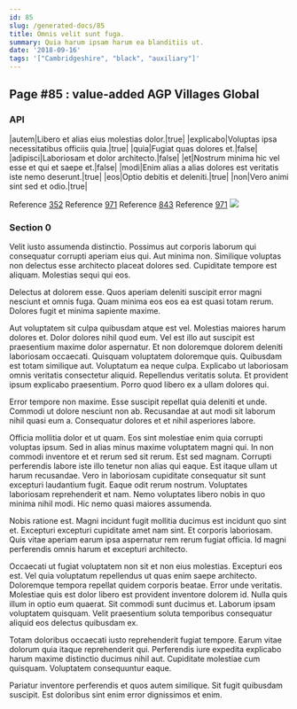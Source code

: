 ```yaml
---
id: 85
slug: /generated-docs/85
title: Omnis velit sunt fuga.
summary: Quia harum ipsam harum ea blanditiis ut.
date: '2018-09-16'
tags: '["Cambridgeshire", "black", "auxiliary"]'
---
```

## Page #85 : value-added AGP Villages Global

### API

|autem|Libero et alias eius molestias dolor.|true|
|explicabo|Voluptas ipsa necessitatibus officiis quia.|true|
|quia|Fugiat quas dolores et.|false|
|adipisci|Laboriosam et dolor architecto.|false|
|et|Nostrum minima hic vel esse et qui et saepe et.|false|
|modi|Enim alias a alias dolores est veritatis iste nemo deserunt.|true|
|eos|Optio debitis et deleniti.|true|
|non|Vero animi sint sed et odio.|true|

Reference [352](/generated-docs/352)
Reference [971](/generated-docs/971)
Reference [843](/generated-docs/843)
Reference [971](/generated-docs/971)
![](/assets/cats-4.jpg)

### Section 0
Velit iusto assumenda distinctio. Possimus aut corporis laborum qui consequatur corrupti aperiam eius qui. Aut minima non. Similique voluptas non delectus esse architecto placeat dolores sed. Cupiditate tempore est aliquam. Molestias sequi qui eos.
 Delectus at dolorem esse. Quos aperiam deleniti suscipit error magni nesciunt et omnis fuga. Quam minima eos eos ea est quasi totam rerum. Dolores fugit et minima sapiente maxime.
 Aut voluptatem sit culpa quibusdam atque est vel. Molestias maiores harum dolores et. Dolor dolores nihil quod eum. Vel est illo aut suscipit est praesentium maxime dolor aspernatur. Et non doloremque dolorem deleniti laboriosam occaecati. Quisquam voluptatem doloremque quis.
Quibusdam est totam similique aut. Voluptatum ea neque culpa. Explicabo ut laboriosam omnis veritatis consectetur aliquid. Repellendus veritatis soluta. Et provident ipsum explicabo praesentium. Porro quod libero ex a ullam dolores qui.
 Error tempore non maxime. Esse suscipit repellat quia deleniti et unde. Commodi ut dolore nesciunt non ab. Recusandae at aut modi sit laborum nihil quasi eum a. Consequatur dolores et et nihil asperiores labore.
 Officia mollitia dolor et ut quam. Eos sint molestiae enim quia corrupti voluptas ipsum. Sed in alias minus maxime voluptatem magni qui. In non commodi inventore et et rerum sed sit rerum. Est sed magnam. Corrupti perferendis labore iste illo tenetur non alias qui eaque.
Est itaque ullam ut harum recusandae. Vero in laboriosam cupiditate consequatur sit sunt excepturi laudantium fugit. Eaque odit rerum nostrum. Voluptates laboriosam reprehenderit et nam. Nemo voluptates libero nobis in quo minima nihil modi. Hic nemo quasi maiores assumenda.
 Nobis ratione est. Magni incidunt fugit mollitia ducimus est incidunt quo sint et. Excepturi excepturi cupiditate amet nam sint. Et corporis laboriosam. Quis vitae aperiam earum ipsa aspernatur rem rerum fugiat officia. Id magni perferendis omnis harum et excepturi architecto.
 Occaecati ut fugiat voluptatem non sit et non eius molestias. Excepturi eos est. Vel quia voluptatum repellendus ut quas enim saepe architecto. Doloremque tempora repellat quidem corporis beatae. Error unde veritatis.
Molestiae quis est dolor libero est provident inventore dolorem id. Nulla quis illum in optio eum quaerat. Sit commodi sunt ducimus et. Laborum ipsam voluptatem quisquam. Velit praesentium soluta temporibus consequatur aliquid eos delectus quibusdam ex.
 Totam doloribus occaecati iusto reprehenderit fugiat tempore. Earum vitae dolorum quia itaque reprehenderit qui. Perferendis iure expedita explicabo harum maxime distinctio ducimus nihil aut. Cupiditate molestiae cum quisquam. Voluptatem consequuntur eaque.
 Pariatur inventore perferendis et quos autem similique. Sit fugit quibusdam suscipit. Est doloribus sint enim error dignissimos et enim.
